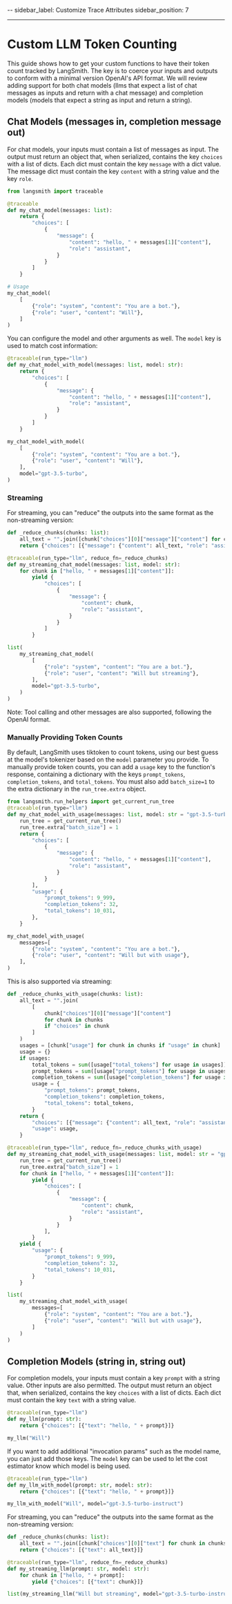 --
sidebar_label: Customize Trace Attributes
sidebar_position: 7

---

# Custom LLM Token Counting

This guide shows how to get your custom functions to have their token count tracked by LangSmith. The key is to coerce your inputs and outputs to conform with a minimal version OpenAI's API format.
We will review adding support for both chat models (llms that expect a list of chat messages as inputs and return with a chat message) and completion models (models that expect a string as input and return a string).

## Chat Models (messages in, completion message out)

For chat models, your inputs must contain a list of messages as input. The output must return an object that, when serialized, contains the key `choices` with a list of dicts. Each dict must contain the key `message` with a dict value. The message dict must contain the key `content` with a string value and the key `role`.

```python
from langsmith import traceable

@traceable
def my_chat_model(messages: list):
    return {
        "choices": [
            {
                "message": {
                    "content": "hello, " + messages[1]["content"],
                    "role": "assistant",
                }
            }
        ]
    }

# Usage
my_chat_model(
    [
        {"role": "system", "content": "You are a bot."},
        {"role": "user", "content": "Will"},
    ]
)
```

You can configure the model and other arguments as well. The `model` key is used to match cost information:

```python
@traceable(run_type="llm")
def my_chat_model_with_model(messages: list, model: str):
    return {
        "choices": [
            {
                "message": {
                    "content": "hello, " + messages[1]["content"],
                    "role": "assistant",
                }
            }
        ]
    }

my_chat_model_with_model(
    [
        {"role": "system", "content": "You are a bot."},
        {"role": "user", "content": "Will"},
    ],
    model="gpt-3.5-turbo",
)
```

### Streaming

For streaming, you can "reduce" the outputs into the same format as the non-streaming version:

```python
def _reduce_chunks(chunks: list):
    all_text = "".join([chunk["choices"][0]["message"]["content"] for chunk in chunks])
    return {"choices": [{"message": {"content": all_text, "role": "assistant"}}]}

@traceable(run_type="llm", reduce_fn=_reduce_chunks)
def my_streaming_chat_model(messages: list, model: str):
    for chunk in ["hello, " + messages[1]["content"]]:
        yield {
            "choices": [
                {
                    "message": {
                        "content": chunk,
                        "role": "assistant",
                    }
                }
            ]
        }

list(
    my_streaming_chat_model(
        [
            {"role": "system", "content": "You are a bot."},
            {"role": "user", "content": "Will but streaming"},
        ],
        model="gpt-3.5-turbo",
    )
)
```

Note: Tool calling and other messages are also supported, following the OpenAI format.

### Manually Providing Token Counts

By default, LangSmith uses tiktoken to count tokens, using our best guess at the model's tokenizer based on the `model` parameter you provide.
To manually provide token counts, you can add a `usage` key to the function's response, containing a dictionary with the keys `prompt_tokens`, `completion_tokens`, and `total_tokens`. You must also add `batch_size=1` to the extra dictionary in the `run_tree.extra` object.

```python
from langsmith.run_helpers import get_current_run_tree
@traceable(run_type="llm")
def my_chat_model_with_usage(messages: list, model: str = "gpt-3.5-turbo"):
    run_tree = get_current_run_tree()
    run_tree.extra["batch_size"] = 1
    return {
        "choices": [
            {
                "message": {
                    "content": "hello, " + messages[1]["content"],
                    "role": "assistant",
                }
            }
        ],
        "usage": {
            "prompt_tokens": 9_999,
            "completion_tokens": 32,
            "total_tokens": 10_031,
        },
    }

my_chat_model_with_usage(
    messages=[
        {"role": "system", "content": "You are a bot."},
        {"role": "user", "content": "Will but with usage"},
    ],
)
```

This is also supported via streaming:

```python
def _reduce_chunks_with_usage(chunks: list):
    all_text = "".join(
        [
            chunk["choices"][0]["message"]["content"]
            for chunk in chunks
            if "choices" in chunk
        ]
    )
    usages = [chunk["usage"] for chunk in chunks if "usage" in chunk]
    usage = {}
    if usages:
        total_tokens = sum([usage["total_tokens"] for usage in usages])
        prompt_tokens = sum([usage["prompt_tokens"] for usage in usages])
        completion_tokens = sum([usage["completion_tokens"] for usage in usages])
        usage = {
            "prompt_tokens": prompt_tokens,
            "completion_tokens": completion_tokens,
            "total_tokens": total_tokens,
        }
    return {
        "choices": [{"message": {"content": all_text, "role": "assistant"}}],
        "usage": usage,
    }

@traceable(run_type="llm", reduce_fn=_reduce_chunks_with_usage)
def my_streaming_chat_model_with_usage(messages: list, model: str = "gpt-3.5-turbo"):
    run_tree = get_current_run_tree()
    run_tree.extra["batch_size"] = 1
    for chunk in ["hello, " + messages[1]["content"]]:
        yield {
            "choices": [
                {
                    "message": {
                        "content": chunk,
                        "role": "assistant",
                    }
                }
            ],
        }
    yield {
        "usage": {
            "prompt_tokens": 9_999,
            "completion_tokens": 32,
            "total_tokens": 10_031,
        }
    }

list(
    my_streaming_chat_model_with_usage(
        messages=[
            {"role": "system", "content": "You are a bot."},
            {"role": "user", "content": "Will but with usage"},
        ]
    )
)
```

## Completion Models (string in, string out)

For completion models, your inputs must contain a key `prompt` with a string value. Other inputs are also permitted. The output must return an object that, when serialized, contains the key `choices` with a list of dicts. Each dict must contain the key `text` with a string value.

```python
@traceable(run_type="llm")
def my_llm(prompt: str):
    return {"choices": [{"text": "hello, " + prompt}]}

my_llm("Will")
```

If you want to add additional "invocation params" such as the model name, you can just add those keys. The `model` key can be used to let the cost estimator know which model is being used.

```python
@traceable(run_type="llm")
def my_llm_with_model(prompt: str, model: str):
    return {"choices": [{"text": "hello, " + prompt}]}

my_llm_with_model("Will", model="gpt-3.5-turbo-instruct")
```

For streaming, you can "reduce" the outputs into the same format as the non-streaming version:

```python
def _reduce_chunks(chunks: list):
    all_text = "".join([chunk["choices"][0]["text"] for chunk in chunks])
    return {"choices": [{"text": all_text}]}

@traceable(run_type="llm", reduce_fn=_reduce_chunks)
def my_streaming_llm(prompt: str, model: str):
    for chunk in ["hello, " + prompt]:
        yield {"choices": [{"text": chunk}]}

list(my_streaming_llm("Will but streaming", model="gpt-3.5-turbo-instruct"))
```
